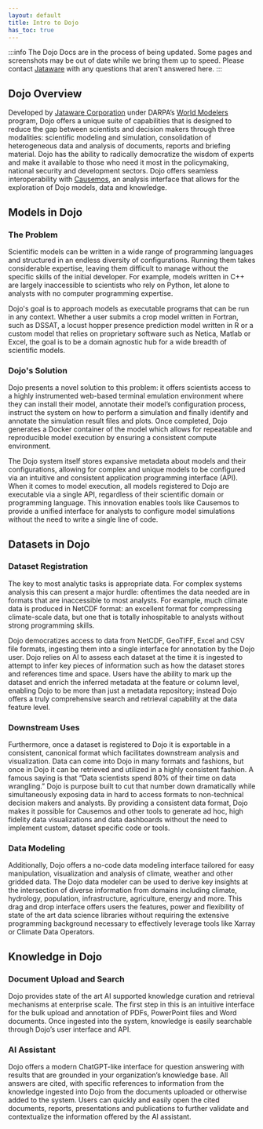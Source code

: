 ```yaml
---
layout: default
title: Intro to Dojo
has_toc: true
---
```



<CenteredImage width="300px" file="Dojo_Logo_profile.png" />

:::info
The Dojo Docs are in the process of being updated. Some pages and screenshots may be out of date while we bring them up to speed. Please contact [Jataware](mailto:dojo@jataware.com) with any questions that aren't answered here.
:::

<CenteredImage width="500px" file="dojo-overview.png" />

## Dojo Overview

Developed by [Jataware Corporation](https://jataware.com/) under DARPA’s [World Modelers](https://worldmodelers.com/) program, Dojo offers a unique suite of capabilities that is designed to reduce the gap between scientists and decision makers through three modalities: scientific modeling and simulation, consolidation of heterogeneous data and analysis of documents, reports and briefing material. Dojo has the ability to radically democratize the wisdom of experts and make it available to those who need it most in the policymaking, national security and development sectors. Dojo offers seamless interoperability with [Causemos](https://app.causemos.ai/docs/), an analysis interface that allows for the exploration of Dojo models, data and knowledge.

## Models in Dojo

### The Problem

Scientific models can be written in a wide range of programming languages and structured in an endless diversity of configurations. Running them takes considerable expertise, leaving them difficult to manage without the specific skills of the initial developer. For example, models written in C++ are largely inaccessible to scientists who rely on Python, let alone to analysts with no computer programming expertise. 

Dojo's goal is to approach models as executable programs that can be run in any context. Whether a user submits a crop model written in Fortran, such as DSSAT, a locust hopper presence prediction model written in R or a custom model that relies on proprietary software such as Netica, Matlab or Excel, the goal is to be a domain agnostic hub for a wide breadth of scientific models. 

### Dojo's Solution 

Dojo presents a novel solution to this problem: it offers scientists access to a highly instrumented web-based terminal emulation environment where they can install their model, annotate their model’s configuration process, instruct the system on how to perform a simulation and finally identify and annotate the simulation result files and plots. Once completed, Dojo generates a Docker container of the model which allows for repeatable and reproducible model execution by ensuring a consistent compute environment. 

The Dojo system itself stores expansive metadata about models and their configurations, allowing for complex and unique models to be configured via an intuitive and consistent application programming interface (API). When it comes to model execution, all models registered to Dojo are executable via a single API, regardless of their scientific domain or programming language. This innovation enables tools like Causemos to provide a unified interface for analysts to configure model simulations without the need to write a single line of code.

<CenteredImage width="600px" file="intro-model-terminal.png" title="The Model Terminal Emulator" />

## Datasets in Dojo

### Dataset Registration

The key to most analytic tasks is appropriate data. For complex systems analysis this can present a major hurdle: oftentimes the data needed are in formats that are inaccessible to most analysts. For example, much climate data is produced in NetCDF format: an excellent format for compressing climate-scale data, but one that is totally inhospitable to analysts without strong programming skills.

Dojo democratizes access to data from NetCDF, GeoTIFF, Excel and CSV file formats, ingesting them into a single interface for annotation by the Dojo user. Dojo relies on AI to assess each dataset at the time it is ingested to attempt to infer key pieces of information such as how the dataset stores and references time and space. Users have the ability to mark up the dataset and enrich the inferred metadata at the feature or column level, enabling Dojo to be more than just a metadata repository; instead Dojo offers a truly comprehensive search and retrieval capability at the data feature level.
 
### Downstream Uses 

Furthermore, once a dataset is registered to Dojo it is exportable in a consistent, canonical format which facilitates downstream analysis and visualization. Data can come into Dojo in many formats and fashions, but once in Dojo it can be retrieved and utilized in a highly consistent fashion. A famous saying is that “Data scientists spend 80% of their time on data wrangling.” Dojo is purpose built to cut that number down dramatically while simultaneously exposing data in hard to access formats to non-technical decision makers and analysts. By providing a consistent data format, Dojo makes it possible for Causemos and other tools to generate ad hoc, high fidelity data visualizations and data dashboards without the need to implement custom, dataset specific code or tools.

<CenteredImage width="600px" file="intro-causemos.png" title="Data Visualization in Causemos" />

### Data Modeling

Additionally, Dojo offers a no-code data modeling interface tailored for easy manipulation, visualization and analysis of climate, weather and other gridded data. The Dojo data modeler can be used to derive key insights at the intersection of diverse information from domains including climate, hydrology, population, infrastructure, agriculture, energy and more. This drag and drop interface offers users the features, power and flexibility of state of the art data science libraries without requiring the extensive programming background necessary to effectively leverage tools like Xarray or Climate Data Operators.

<CenteredImage width="600px" file="intro-data-modeling.png" title="The Data Modeling Tool" />

## Knowledge in Dojo

### Document Upload and Search

Dojo provides state of the art AI supported knowledge curation and retrieval mechanisms at enterprise scale. The first step in this is an intuitive interface for the bulk upload and annotation of PDFs, PowerPoint files and Word documents. Once ingested into the system, knowledge is easily searchable through Dojo’s user interface and API.

<CenteredImage width="600px" file="intro-ai-assistant.png" title="The Dojo AI Assistant" />

### AI Assistant

Dojo offers a modern ChatGPT-like interface for question answering with results that are grounded in your organization’s knowledge base. All answers are cited, with specific references to information from the knowledge ingested into Dojo from the documents uploaded or otherwise added to the system. Users can quickly and easily open the cited documents, reports, presentations and publications to further validate and contextualize the information offered by the AI assistant.
